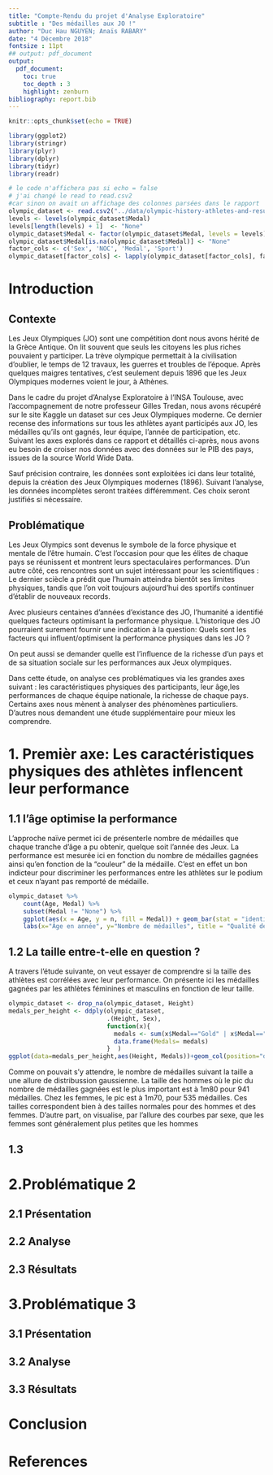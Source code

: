 ```yaml
---
title: "Compte-Rendu du projet d'Analyse Exploratoire"
subtitle : "Des médailles aux JO !"
author: "Duc Hau NGUYEN; Anaïs RABARY"
date: "4 Décembre 2018"
fontsize : 11pt
## output: pdf_document
output:
  pdf_document:
    toc: true
    toc_depth : 3
    highlight: zenburn
bibliography: report.bib
---
```


```r
knitr::opts_chunk$set(echo = TRUE)

library(ggplot2)
library(stringr)
library(plyr)
library(dplyr)
library(tidyr)
library(readr)
```

```r
# le code n'affichera pas si echo = false
# j'ai changé le read to read.csv2 
#car sinon on avait un affichage des colonnes parsées dans le rapport
olympic_dataset <- read.csv2("../data/olympic-history-athletes-and-results/athlete_events.csv", sep=",", dec=".")
levels <- levels(olympic_dataset$Medal)
levels[length(levels) + 1]  <- "None"                                     
olympic_dataset$Medal <- factor(olympic_dataset$Medal, levels = levels)
olympic_dataset$Medal[is.na(olympic_dataset$Medal)] <- "None"
factor_cols <- c('Sex', 'NOC', 'Medal', 'Sport')
olympic_dataset[factor_cols] <- lapply(olympic_dataset[factor_cols], factor)
```

\newpage

# Introduction 

## Contexte
Les Jeux Olympiques (JO) sont une compétition dont nous avons hérité de la Grèce Antique. On lit souvent que seuls les citoyens les plus riches pouvaient y participer. La trève olympique permettait à la civilisation d'oublier, le temps de 12 travaux, les guerres et troubles de l'époque.
Après quelques maigres tentatives, c'est seulement depuis 1896 que les Jeux Olympiques modernes voient le jour, à Athènes.

Dans le cadre du projet d'Analyse Exploratoire à l'INSA Toulouse, avec l'accompagnement de notre professeur Gilles Tredan, nous avons récupéré sur le site Kaggle un dataset sur ces Jeux Olympiques moderne. Ce dernier recense des informations sur tous les athlètes ayant participés aux JO, les médailles qu'ils ont gagnés, leur équipe, l'année de participation, etc. Suivant les axes explorés dans ce rapport et détaillés ci-après, nous avons eu besoin de croiser nos données avec des données sur le PIB des pays, issues de la source World Wide Data.

Sauf précision contraire, les données sont exploitées ici dans leur totalité, depuis la création des Jeux Olympiques modernes (1896). Suivant l'analyse, les données incomplètes seront traitées différemment. Ces choix seront justifiés si nécessaire.

## Problématique

Les Jeux Olympics sont devenus le symbole de la force physique et mentale de l'être humain. C'est l'occasion pour que les élites de chaque pays se réunissent et montrent leurs spectaculaires performances. D'un autre côté, ces rencontres sont un sujet intéressant pour les scientifiques : Le dernier sciècle a prédit que l'humain atteindra bientôt ses limites physiques, tandis que l'on voit toujours aujourd'hui des sportifs continuer d'établir de nouveaux records.

Avec plusieurs centaines d'années d'existance des JO, l'humanité a identifié quelques facteurs optimisant la performance physique. L'historique des JO pourraient surement fournir une indication à la question: Quels sont les facteurs qui influent/optimisent la performance physiques dans les JO ?

On peut aussi se demander quelle est l'influence de la richesse d'un pays et de sa situation sociale sur les performances aux Jeux olympiques.

Dans cette étude, on analyse ces problématiques via les grandes axes suivant : les caractéristiques physiques des participants, leur âge,les performances de chaque équipe nationale, la richesse de chaque pays. Certains axes nous mènent à analyser des phénomènes particuliers. D'autres nous demandent une étude supplémentaire pour mieux les comprendre.

# 1. Premièr axe: Les caractéristiques physiques des athlètes inflencent leur performance

## 1.1 l'âge optimise la performance
L'approche naïve permet ici de présenterle nombre de médailles que chaque tranche d'âge a pu obtenir, quelque soit l'année des Jeux. La performance est mesurée ici en fonction du nombre de médailles gagnées ainsi qu'en fonction de la "couleur" de la médaille. C'est en effet un bon indicteur pour discriminer les performances entre les athlètes sur le podium et ceux n'ayant pas remporté de médaille. 

```r
olympic_dataset %>% 
    count(Age, Medal) %>%
    subset(Medal != "None") %>%
    ggplot(aes(x = Age, y = n, fill = Medal)) + geom_bar(stat = "identity") +
    labs(x="Âge en année", y="Nombre de médailles", title = "Qualité des médailles obtenues selon l'âge des athlètes")
```

## 1.2 La taille entre-t-elle en question ?

A travers l'étude suivante, on veut essayer de comprendre si la taille des athlètes est corrélées avec leur performance. On présente ici les médailles gagnées par les athlètes féminines et masculins en fonction de leur taille.


```r
olympic_dataset <- drop_na(olympic_dataset, Height)
medals_per_height <- ddply(olympic_dataset,
                           .(Height, Sex),
                           function(x){
                             medals <- sum(x$Medal=="Gold" | x$Medal=="Sylver" | x$Medal =="Bronze")
                             data.frame(Medals= medals)
                           }  )
ggplot(data=medals_per_height,aes(Height, Medals))+geom_col(position="dodge", aes(fill=Sex))+labs(x="taille en cm", y="Total des médailles (Or, Argent, Bronze)", title = "Nombre de médailles gagnées par les athlètes suivant leur taille et leur sexe", subtitle="Depuis le début des Jeux Olympiques")


```
Comme on pouvait s'y attendre, le nombre de médailles suivant la taille a une allure de distribussion gaussienne. La taille des hommes où le pic du nombre de médailles gagnées est le plus important est à 1m80 pour 941 médailles. Chez les femmes, le pic est à 1m70, pour 535 médailles.
Ces tailles correspondent bien à des tailles normales pour des hommes et des femmes. D'autre part, on visualise, par l'allure des courbes par sexe, que les femmes sont généralement plus petites que les hommes

## 1.3



# 2.Problématique 2

## 2.1 Présentation

## 2.2 Analyse

## 2.3 Résultats



# 3.Problématique 3

## 3.1 Présentation

## 3.2 Analyse

## 3.3 Résultats


# Conclusion

# References